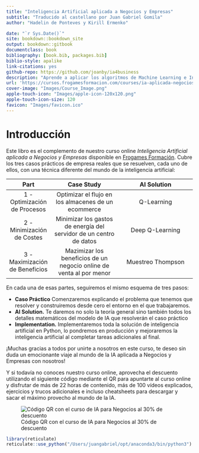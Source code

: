 ```yaml
--- 
title: "Inteligencia Artificial aplicada a Negocios y Empresas"
subtitle: "Traducido al castellano por Juan Gabriel Gomila"
author: "Hadelin de Ponteves y Kirill Ermenko"

date: "`r Sys.Date()`"
site: bookdown::bookdown_site
output: bookdown::gitbook
documentclass: book
bibliography: [book.bib, packages.bib]
biblio-style: apalike
link-citations: yes
github-repo: https://github.com/joanby/ia4business
description: "Aprende a aplicar los algoritmos de Machine Learning e Inteligencia Artificial con Python en los tres aspectos más importantes del mundo de los negocios: la optimización de procesos, la minimización de gastos y la maximización de beneficios. Completamente en castellano y explicado por Juan Gabriel Gomila, instructor online reconocido a nivel mundial además de CEO de Frogames Formación SL."
url: 'https://cursos.frogamesformacion.com/courses/ia-aplicada-negocios?et=paid&ref=846b3f&coupon=frogames30'
cover-image: "Images/Course_Image.png"
apple-touch-icon: "Images/apple-icon-120x120.png"
apple-touch-icon-size: 120
favicon: "Images/favicon.ico"
---
```


# Introducción {-}

Este libro es el complemento de nuestro curso online *Inteligencia Artificial aplicada a Negocios y Empresas* disponible en [Frogames Formación](https://cursos.frogamesformacion.com/courses/ia-aplicada-negocios?coupon=frogames30). Cubre los tres casos prácticos de empresa reales que se resuelven, cada uno de ellos, con una técnica diferente del mundo de la inteligencia artificial:

|**Part** | **Case Study** | **AI Solution**  |
|:-------:|:--------------:|:----------------:|
1 - Optimización de Procesos | Optimizar el flujo en los almacenes de un ecommerce | Q-Learning 
2 - Minimización de Costes | Minimizar los gastos de energía del servidor de un centro de datos | Deep Q-Learning
3 - Maximización de Beneficios | Mazimizar los beneficios de un negocio online de venta al por menor | Muestreo Thompson

En cada una de esas partes, seguiremos el mismo esquema de tres pasos:

* **Caso Práctico** Comenzaremos explicando el problema que tenemos que resolver y construiremos desde cero el entorno en el que trabajaremos.
* **AI Solution.** Te daremos no solo la teoría general sino también todos los detalles matemáticos del modelo de IA que resolverán el caso práctico
* **Implementation.** Implementaremos toda la solución de inteligencia artificial en Python, lo pondremos en producción y mejoraremos la inteligencia artificial al completar tareas adicionales al final.

¡Muchas gracias a todos por unirte a nosotros en este curso, te deseo sin duda un emocionante viaje al mundo de la IA aplicada a Negocios y Empresas con nosotros!

Y si todavía no conoces nuestro curso online, aprovecha el descuento utilizando el siguiente código mediante el QR para apuntarte al curso online y disfrutar de más de 22 horas de contenido, más de 100 vídeos explicados, ejercicios y trucos adicionales e incluso cheatsheets para descargar y sacar el máximo provecho al mundo de la IA.

![Código QR con el curso de IA para Negocios al 30% de descuento](Images/qr_course.png)


```r
library(reticulate)
reticulate::use_python("/Users/juangabriel/opt/anaconda3/bin/python3")
```


